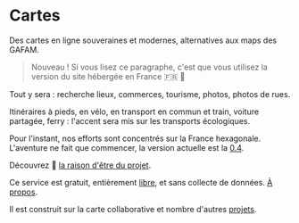 
# Cartes

Des cartes en ligne souveraines et modernes, alternatives aux maps des GAFAM.

> Nouveau ! Si vous lisez ce paragraphe, c'est que vous utilisez la version du site hébergée en France 🇫🇷 🙂

Tout y sera : recherche lieux, commerces, tourisme, photos, photos de rues.

Itinéraires à pieds, en vélo, en transport en commun et train, voiture partagée, ferry : l'accent sera mis sur les transports écologiques.

Pour l'instant, nos efforts sont concentrés sur la France hexagonale. L'aventure ne fait que commencer, la version actuelle est la [0.4](/blog/voyage-v0.4).

Découvrez 📜 [la raison d'être du projet](/blog/un-beau-voyage).

Ce service est gratuit, entièrement [libre](https://github.com/cartesapp/cartes), et sans collecte de données. [À propos](/a-propos).

Il est construit sur la carte collaborative <OsmAttribution/> et nombre d'autres [projets](/presentation/dependances).
